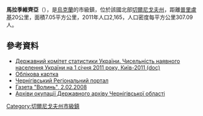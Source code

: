 {{no footnotes|time=2015-09-15T01:28:00+00:00}}
{{coord|50|41|36|N|32|10|21|E|scale:30000|display=title}}

'''馬拉季維齊亞'''（{{lang-uk|Мала Дівиця}}），是[[烏克蘭|烏克蘭]]的市級鎮，位於該國北部[[切爾尼戈夫州|切爾尼戈夫州]]，距離[[普里盧基|普里盧基]]20公里，面積7.05平方公里，2011年人口2,165，人口密度每平方公里307.09人。

==參考資料==
*[https://web.archive.org/web/20121010205321/http://stat6.stat.lviv.ua/PXWEB2007/ukr/publ/2011/chnas.zip Державний комітет статистики України. Чисельність наявного населення України на 1 січня 2011 року, Київ-2011 (doc)]
* [http://gska2.rada.gov.ua/pls/z7502/A005?rdat1=19.07.2008&rf7571=40794 Облікова картка]{{dead link|date=2018年5月 |bot=InternetArchiveBot |fix-attempted=yes }}
* [https://web.archive.org/web/20071023011539/http://irp.cn.ua/site/topicitem.jsp?category_id=49485553&item_id=1007799697 Чернігівський Регіональний портал]
* [http://www.volyn.com.ua/?rub=5&article=0&arch=748 Газета "Волинь", 2.02.2008]
* [http://www.archives.gov.ua/Publicat/CD/Okupatsionnye_funds/chern_obl_07.php Архіви окупації Державного архіву Чернігівської області]{{dead link|date=2018年5月 |bot=InternetArchiveBot |fix-attempted=yes }}

{{DEFAULTSORT:Мала Дівиця}}
[[Category:切爾尼戈夫州市級鎮|Category:切爾尼戈夫州市級鎮]]


{{Chernihiv-geo-stub}}